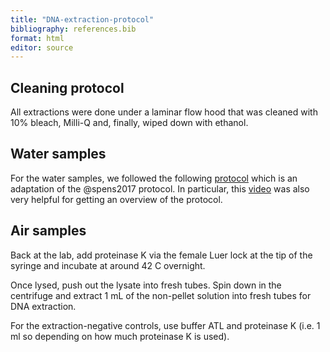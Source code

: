 ```yaml
---
title: "DNA-extraction-protocol"
bibliography: references.bib
format: html
editor: source
---
```


## Cleaning protocol

All extractions were done under a laminar flow hood that was cleaned with 10% bleach, Milli-Q and, finally, wiped down with ethanol.

## Water samples

For the water samples, we followed the following [protocol](https://github.com/genner-lab/Molecular-Lab-Protocols/blob/main/sterivex-dneasy-extraction.md) which is an adaptation of the @spens2017 protocol. In particular, this [video](https://www.youtube.com/watch?v=sLReBIjP-5k) was also very helpful for getting an overview of the protocol.

## Air samples

Back at the lab, add proteinase K via the female Luer lock at the tip of the syringe and incubate at around 42 C overnight.  
  
Once lysed, push out the lysate into fresh tubes. Spin down in the centrifuge and extract 1 mL of the non-pellet solution into fresh tubes for DNA extraction.

For the extraction-negative controls, use buffer ATL and proteinase K (i.e. 1 ml so depending on how much proteinase K is used).




